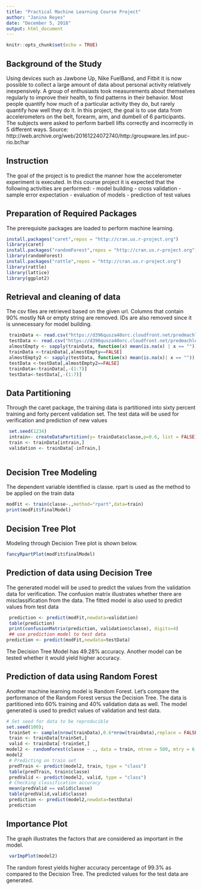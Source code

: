 ---
title: "Practical Machine Learning Course Project"
author: "Janina Reyes"
date: "December 5, 2018"
output: html_document
---

```{r setup, include=FALSE}
knitr::opts_chunk$set(echo = TRUE)
```
## Background of the Study

Using devices such as Jawbone Up, Nike FuelBand, and Fitbit it is now possible to collect a large amount of data about personal activity relatively inexpensively. A group of enthusiasts took measurements about themselves regularly to improve their health, to find patterns in their behavior. Most people quantify how much of a particular activity they do, but rarely quantify how well they do it. In this project, the goal is to use data from accelerometers on the belt, forearm, arm, and dumbell of 6 participants. The subjects were asked to perform barbell lifts correctly and incorrectly in 5 different ways.
Source: http://web.archive.org/web/20161224072740/http:/groupware.les.inf.puc-rio.br/har

## Instruction

The goal of the project is to predict the manner how the accelerometer experiment is executed.
In this course project it is expected that the following activities are performed:
- model building
- cross validation
- sample error expectation
- evaluation of models
- prediction of test values

## Preparation of Required Packages
The prerequisite packages are loaded to perform machine learning.

```{r, results='hide'}
install.packages("caret",repos = "http://cran.us.r-project.org")
library(caret)
install.packages("randomForest",repos = "http://cran.us.r-project.org")
library(randomForest)
install.packages("rattle",repos = "http://cran.us.r-project.org")
library(rattle)
library(lattice)
library(ggplot2)
```
## Retrieval and cleaning of data
The csv files are retrieved based on the given url. Columns that contain 90% mostly NA or empty string are removed. IDs are also removed since it is unnecessary for model building. 
```{r}
 trainData <- read.csv("https://d396qusza40orc.cloudfront.net/predmachlearn/pml-training.csv", header=TRUE) 
 testData <- read.csv("https://d396qusza40orc.cloudfront.net/predmachlearn/pml-testing.csv", header=TRUE)
 almostEmpty <- sapply(trainData, function(x) mean(is.na(x) | x == "")) > 0.90
 trainData <-trainData[,almostEmpty==FALSE]
 almostEmpty2 <- sapply(testData, function(x) mean(is.na(x)| x == "")) > 0.90
 testData <-testData[,almostEmpty2==FALSE]
 trainData<-trainData[,-(1:7)]
 testData<-testData[,-(1:7)]
```

## Data Partitioning
Through the caret package, the training data is partitioned into sixty percent training and forty percent validation set. The test data will be used for verification and prediction of new values
```{r trainData}
 set.seed(1234)
 intrain<- createDataPartition(y= trainData$classe,p=0.6, list = FALSE)
 train <- trainData[intrain,]
 validation <- trainData[-inTrain,]
 
```
## Decision Tree Modeling
The dependent variable identified is classe. rpart is used as the method to be applied on the train data
```{r}
modFit <- train(classe~.,method="rpart",data=train)
print(modFit$finalModel)
```

## Decision Tree Plot

Modeling through Decision Tree plot is shown below.


```{r, echo=FALSE}
fancyRpartPlot(modFit$finalModel)

```

## Prediction of data using Decision Tree

The generated model will be used to predict the values from the validation data for verification. The confusion matrix illustrates whether there are misclassification from the data. The fitted model is also used to predict values from test data
```{r}
 prediction <- predict(modFit,newdata=validation)
 table(prediction)
 print(confusionMatrix(prediction, validation$classe), digits=4)
 ## use prediction model to test data
prediction <- predict(modFit,newdata=testData)
```

The Decision Tree Model has 49.28% accuracy. Another model can be tested whether it would yield higher accuracy.

## Prediction of data using Random Forest

Another machine learning model is Random Forest. Let's compare the performance of the Random Forest versus the Decision Tree. The data is partitioned into 60% training and 40% validation data as well. The model generated is used to predict values of validation and test data.

```{r}
# Set seed for data to be reproducible
set.seed(100);
 trainSet <- sample(nrow(trainData),0.6*nrow(trainData),replace = FALSE)
 train <- trainData[trainSet,]
 valid <- trainData[-trainSet,]
model2 <- randomForest(classe ~ ., data = train, ntree = 500, mtry = 6, importance = TRUE)
model2
 # Predicting on train set
 predTrain <- predict(model2, train, type = "class")
 table(predTrain, train$classe) 
 predValid <- predict(model2, valid, type = "class")
 # Checking classification accuracy
 mean(predValid == valid$classe) 
 table(predValid,valid$classe)
 prediction <- predict(model2,newdata=testData)
 prediction

```

## Importance Plot
The graph illustrates the factors that are considered as important in the model.
```{r, echo = FALSE}
 varImpPlot(model2)
```

The random forest yields higher accuracy percentage of 99.3% as compared to the Decision Tree. The predicted values for the test data are generated.